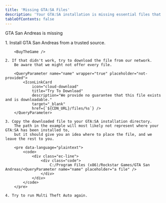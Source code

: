 ```yaml
---
title: 'Missing GTA:SA Files'
description: 'Your GTA:SA installation is missing essential files that are required by GTA.'
tableOfContents: false
---
```



GTA San Andreas is missing <code><QueryParameter name="name" placeholder="a file" /></code>

<Steps>
    1. Install GTA San Andreas from a trusted source.

        <BuyTheGame />

    2. If that didn't work, try to download the file from our network.  
        Be aware that we might not offer every file.

        <QueryParameter name="name" wrapper="true" placeholder="not-provided">
            <IconLinkCard
                icon="cloud-download"
                title="Try To Download"
                description="We provide no guarantee that this file exists and is downloadable."
                target="_blank"
                href={`${CDN_URL}/files/%s`} />
        </QueryParameter>

    3. Copy the downloaded file to your GTA:SA installation directory.  
        The path in the example will most likely not represent where your GTA:SA has been installed to,
        but it should give you an idea where to place the file, and we leave the rest to you.

        <pre data-language="plaintext">
            <code>
                <div class="ec-line">
                    <div class="code">
                        C:/Program Files (x86)/Rockstar Games/GTA San Andreas/<QueryParameter name="name" placeholder="a file" />
                    </div>
                </div>
            </code>
        </pre>

    4. Try to run Multi Theft Auto again.
</Steps>
